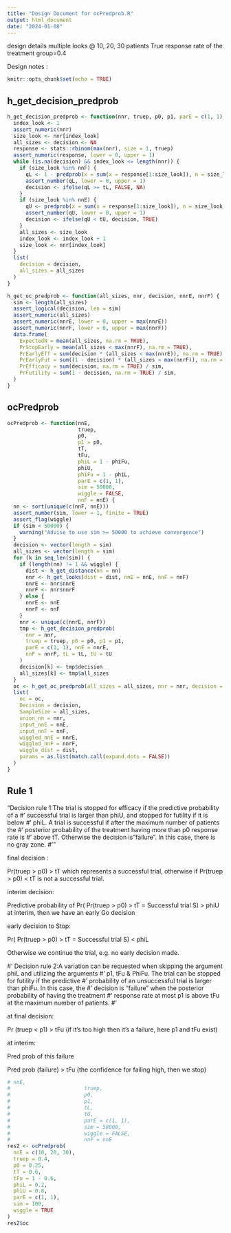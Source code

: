 ```yaml
---
title: "Design Document for ocPredprob.R"
output: html_document
date: "2024-01-08"
---
```

design details
multiple looks @ 10, 20, 30 patients
True response rate of the treatment group=0.4

Design notes :


```r
knitr::opts_chunk$set(echo = TRUE)
```

## h_get_decision_predprob
```r
h_get_decision_predprob <- function(nnr, truep, p0, p1, parE = c(1, 1), nnE, nnF, tL, tU, weights) {
  index_look <- 1
  assert_numeric(nnr)
  size_look <- nnr[index_look]
  all_sizes <- decision <- NA
  response <- stats::rbinom(max(nnr), size = 1, truep)
  assert_numeric(response, lower = 0, upper = 1)
  while (is.na(decision) && index_look <= length(nnr)) {
    if (size_look %in% nnF) {
      qL <- 1 - predprob(x = sum(x = response[1:size_look]), n = size_look, Nmax = nnF[length(nnF)], p = p1, thetaT = 1 - tFu, parE = parE)$result
      assert_number(qL, lower = 0, upper = 1)
      decision <- ifelse(qL >= tL, FALSE, NA)
    }
    if (size_look %in% nnE) {
      qU <- predprob(x = sum(x = response[1:size_look]), n = size_look, Nmax = nnE[length(nnE)], p = p0, thetaT = tT, parE = parE)$result
      assert_number(qU, lower = 0, upper = 1)
      decision <- ifelse(qU < tU, decision, TRUE)
    }
    all_sizes <- size_look
    index_look <- index_look + 1
    size_look <- nnr[index_look]
  }
  list(
    decision = decision,
    all_sizes = all_sizes
  )
}
```

```r
h_get_oc_predprob <- function(all_sizes, nnr, decision, nnrE, nnrF) {
  sim <- length(all_sizes)
  assert_logical(decision, len = sim)
  assert_numeric(all_sizes)
  assert_numeric(nnrE, lower = 0, upper = max(nnrE))
  assert_numeric(nnrF, lower = 0, upper = max(nnrF))
  data.frame(
    ExpectedN = mean(all_sizes, na.rm = TRUE),
    PrStopEarly = mean(all_sizes < max(nnrF), na.rm = TRUE),
    PrEarlyEff = sum(decision * (all_sizes < max(nnrE)), na.rm = TRUE) / sim,
    PrEarlyFut = sum((1 - decision) * (all_sizes < max(nnrF)), na.rm = TRUE) / sim,
    PrEfficacy = sum(decision, na.rm = TRUE) / sim,
    PrFutility = sum(1 - decision, na.rm = TRUE) / sim,
  )
}
```
## ocPredprob

```r
ocPredprob <- function(nnE,
                       truep,
                       p0,
                       p1 = p0,
                       tT,
                       tFu,
                       phiL = 1 - phiFu,
                       phiU,
                       phiFu = 1 - phiL,
                       parE = c(1, 1),
                       sim = 50000,
                       wiggle = FALSE,
                       nnF = nnE) {
  nn <- sort(unique(c(nnF, nnE)))
  assert_number(sim, lower = 1, finite = TRUE)
  assert_flag(wiggle)
  if (sim < 50000) {
    warning("Advise to use sim >= 50000 to achieve convergence")
  }
  decision <- vector(length = sim)
  all_sizes <- vector(length = sim)
  for (k in seq_len(sim)) {
    if (length(nn) != 1 && wiggle) {
      dist <- h_get_distance(nn = nn)
      nnr <- h_get_looks(dist = dist, nnE = nnE, nnF = nnF)
      nnrE <- nnr$nnrE
      nnrF <- nnr$nnrF
    } else {
      nnrE <- nnE
      nnrF <- nnF
    }
    nnr <- unique(c(nnrE, nnrF))
    tmp <- h_get_decision_predprob(
      nnr = nnr,
      truep = truep, p0 = p0, p1 = p1,
      parE = c(1, 1), nnE = nnrE,
      nnF = nnrF, tL = tL, tU = tU
    )
    decision[k] <- tmp$decision
    all_sizes[k] <- tmp$all_sizes
  }
  oc <- h_get_oc_predprob(all_sizes = all_sizes, nnr = nnr, decision = decision, nnrE = nnrE, nnrF = nnrF)
  list(
    oc = oc,
    Decision = decision,
    SampleSize = all_sizes,
    union_nn = nnr,
    input_nnE = nnE,
    input_nnF = nnF,
    wiggled_nnE = nnrE,
    wiggled_nnF = nnrF,
    wiggle_dist = dist,
    params = as.list(match.call(expand.dots = FALSE))
  )
}
```

## Rule 1

"Decision rule 1:The trial is stopped for efficacy if the predictive probability of a
#' successful trial is larger than phiU, and stopped for futility if it is below
#' phiL. A trial is successful if after the maximum number of patients the
#' posterior probability of the treatment having more than p0 response rate is
#' above tT. Otherwise the decision is "failure". In this case, there is no gray zone.
#'"

final decision :

Pr(truep > p0) > tT which represents a successful trial, otherwise if Pr(truep > p0) < tT is not a successful trial.

interim decision:

Predictive probability of Pr( Pr(truep > p0) > tT = Successful trial S) > phiU at interim, then we have an early Go decision

early decision to Stop:

Pr( Pr(truep > p0) > tT = Successful trial S) < phiL

Otherwise we continue the trial, e.g. no early decision made.

#' Decision rule 2:A variation can be requested when skipping the argument phiL and utilizing the arguments
#' p1, tFu & PhiFu. The trial can be stopped for futility if the predictive
#' probability of an unsuccessful trial is larger than phiFu. In this case, the
#' decision is "failure" when the posterior probability of having the treatment
#' response rate at most p1 is above tFu at the maximum number of patients.
#'

at final decision:

Pr (truep < p1) > tFu (if it's too high then it's a failure, here p1 and tFu exist)

at interim:

Pred prob of this failure

Pred prob (failure) > tFu (the confidence for failing high, then we stop)



<!-- In a Futility look, the following rules apply: -->

<!-- 1 - Pr(truep > tFu) => phiFu which represents an unsuccessful trial. -->

<!-- ## Rule 2 -->

<!-- Note `p1` futility threshold on the response rate. Specify only when decision rule 2 is used. -->

<!-- The Rule 1 Efficacy look applies, however there is a variation in the Futility look at final. -->

<!-- In a Futility look only at _final_, the following rules apply: -->

<!-- Pr(truep < p1) => phiFu which represents an unsuccessful trial. -->


```r
# nnE,
#                        truep,
#                        p0,
#                        p1,
#                        tL,
#                        tU,
#                        parE = c(1, 1),
#                        sim = 50000,
#                        wiggle = FALSE,
#                        nnF = nnE
res2 <- ocPredprob(
  nnE = c(10, 20, 30),
  truep = 0.4,
  p0 = 0.25,
  tT = 0.6,
  tFu = 1 - 0.6,
  phiL = 0.2,
  phiU = 0.8,
  parE = c(1, 1),
  sim = 100,
  wiggle = TRUE
)
res2$oc
```
